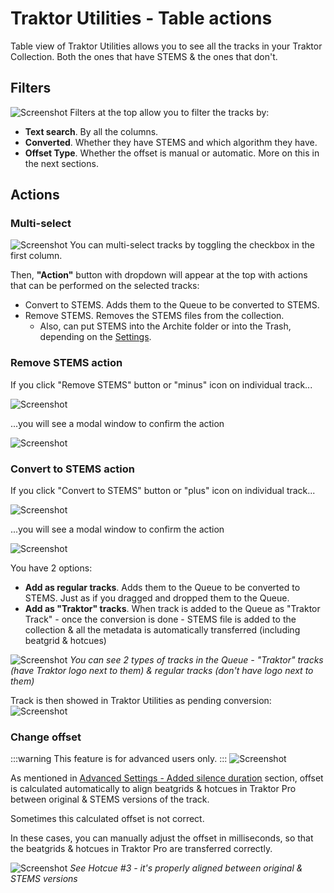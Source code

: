 # Traktor Utilities - Table actions

Table view of Traktor Utilities allows you to see all the tracks in your Traktor Collection. Both the ones that have STEMS & the ones that don't.

## Filters
![Screenshot](./img/traktor-utilities-converted-dropdown.webp)
Filters at the top allow you to filter the tracks by:
- **Text search**. By all the columns.
- **Converted**. Whether they have STEMS and which algorithm they have.
- **Offset Type**. Whether the offset is manual or automatic. More on this in the next sections.


## Actions
### Multi-select
![Screenshot](./img/traktor-utilities-multi-select-action.webp)
You can multi-select tracks by toggling the checkbox in the first column.

Then, **"Action"** button with dropdown will appear at the top with actions that can be performed on the selected tracks:
- Convert to STEMS. Adds them to the Queue to be converted to STEMS.
- Remove STEMS. Removes the STEMS files from the collection.
    - Also, can put STEMS into the Archite folder or into the Trash, depending on the [Settings](../settings#lonely-stems--deleting-collection-tracks).

### Remove STEMS action
If you click "Remove STEMS" button or "minus" icon on individual track...

![Screenshot](./img/traktor-utilities-click-to-remove.webp)

...you will see a modal window to confirm the action

![Screenshot](./img/traktor-utilities-remove-modal.webp)

### Convert to STEMS action
If you click "Convert to STEMS" button or "plus" icon on individual track...

![Screenshot](./img/traktor-utilities-plus-icon.webp)

...you will see a modal window to confirm the action

![Screenshot](./img/traktor-utilities-convert-modal.webp)

You have 2 options:
- **Add as regular tracks**. Adds them to the Queue to be converted to STEMS. Just as if you dragged and dropped them to the Queue.
- **Add as "Traktor" tracks**. When track is added to the Queue as "Traktor Track" - once the conversion is done - STEMS file is added to the collection & all the metadata is automatically transferred (including beatgrid & hotcues)

![Screenshot](./img/queue-two-types-of-tracks.webp)
*You can see 2 types of tracks in the Queue - "Traktor" tracks (have Traktor logo next to them) & regular tracks (don't have logo next to them)*

Track is then showed in Traktor Utilities as pending conversion:
![Screenshot](./img/traktor-utilities-status-added-to-queue-as-traktor-track.webp)

### Change offset
:::warning
This feature is for advanced users only.
:::
![Screenshot](./img/traktor-utilities-stems-offset.webp)

As mentioned in [Advanced Settings - Added silence duration](../../settings/advanced-settings/#added-silence-duration) section, offset is calculated automatically to align beatgrids & hotcues in Traktor Pro between original & STEMS versions of the track.

Sometimes this calculated offset is not correct. 

In these cases, you can manually adjust the offset in milliseconds, so that the beatgrids & hotcues in Traktor Pro are transferred correctly.

![Screenshot](./img/traktor-offset-example.webp)
*See Hotcue #3 - it's properly aligned between original & STEMS versions*